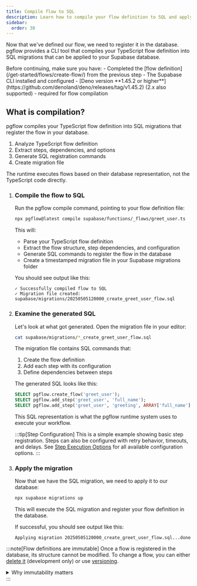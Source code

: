 ```yaml
---
title: Compile flow to SQL
description: Learn how to compile your flow definition to SQL and apply it to your database
sidebar:
  order: 30
---
```



Now that we've defined our flow, we need to register it in the database. pgflow provides a CLI tool that compiles your TypeScript flow definition into SQL migrations that can be applied to your Supabase database.

<Aside type="caution" title="Prerequisites">
Before continuing, make sure you have:
- Completed the [flow definition](/get-started/flows/create-flow/) from the previous step
- The Supabase CLI installed and configured
- [Deno version **1.45.2 or higher**](https://github.com/denoland/deno/releases/tag/v1.45.2) (2.x also supported) - required for flow compilation
</Aside>

## What is compilation?

pgflow compiles your TypeScript flow definition into SQL migrations that register the flow in your database.

<Steps>

1. Analyze TypeScript flow definition
2. Extract steps, dependencies, and options
3. Generate SQL registration commands
4. Create migration file

</Steps>

The runtime executes flows based on their database representation, not the TypeScript code directly.

<Steps>

1. ### Compile the flow to SQL

   Run the pgflow compile command, pointing to your flow definition file:

   ```bash frame="none"
   npx pgflow@latest compile supabase/functions/_flows/greet_user.ts
   ```

   This will:
   - Parse your TypeScript flow definition
   - Extract the flow structure, step dependencies, and configuration
   - Generate SQL commands to register the flow in the database
   - Create a timestamped migration file in your Supabase migrations folder

   You should see output like this:

   ```
   ✓ Successfully compiled flow to SQL
   ✓ Migration file created: supabase/migrations/20250505120000_create_greet_user_flow.sql
   ```

2. ### Examine the generated SQL

   Let's look at what got generated. Open the migration file in your editor:

   ```bash frame="none"
   cat supabase/migrations/*_create_greet_user_flow.sql
   ```

   The migration file contains SQL commands that:

   1. Create the flow definition
   2. Add each step with its configuration
   3. Define dependencies between steps

   The generated SQL looks like this:

   ```sql
   SELECT pgflow.create_flow('greet_user');
   SELECT pgflow.add_step('greet_user', 'full_name');
   SELECT pgflow.add_step('greet_user', 'greeting', ARRAY['full_name']);
   ```

   This SQL representation is what the pgflow runtime system uses to execute your workflow.

   :::tip[Step Configuration]
   This is a simple example showing basic step registration. Steps can also be configured with retry behavior, timeouts, and delays. See [Step Execution Options](/reference/configuration/step-execution/) for all available configuration options.
   :::

3. ### Apply the migration

   Now that we have the SQL migration, we need to apply it to our database:

   ```bash frame="none"
   npx supabase migrations up
   ```

   This will execute the SQL migration and register your flow definition in the database.

   If successful, you should see output like this:

   ```
   Applying migration 20250505120000_create_greet_user_flow.sql...done
   ```

</Steps>

:::note[Flow definitions are immutable]
Once a flow is registered in the database, its structure cannot be modified. To change a flow, you can either [delete it](/build/delete-flows/) (development only) or use [versioning](/build/version-flows/).

<details>
<summary>Why immutability matters</summary>

<br/>

**What does immutability mean?**

Once a flow is registered, you cannot modify its structure - no adding/removing steps, changing dependencies, or renaming steps.

**Why this protects production:**

- Running workflows continue safely through deployments
- Historical runs remain intact with their original structure
- Flows behave consistently from start to finish
- Complete audit trails are preserved

This ensures your production workflows are stable, predictable, and never break mid-execution.
</details>
:::
